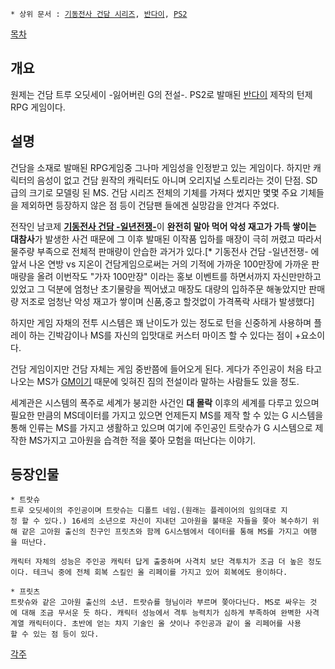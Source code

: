  * 상위 문서 : [[기동전사 건담 시리즈]], [[반다이]], [[PS2]]

[[목차]]

== 개요 ==
원제는 건담 트루 오딧세이 -잃어버린 G의 전설-. 
PS2로 발매된 [[반다이]] 제작의 턴제 RPG 게임이다. 

== 설명 ==
건담을 소재로 발매된 RPG게임중 그나마 게임성을 인정받고 있는 게임이다. 하지만 캐릭터의 음성이 없고 건담 원작의 캐릭터도 아니며 오리지널 스토리라는 것이 단점. SD급의 크기로 모델링 된 MS. 건담 시리즈 전체의 기체를 가져다 썼지만 몇몇 주요 기체들을 제외하면 등장하지 않은 점 등이 건담팬 들에겐 실망감을 안겨다 주었다.

전작인 남코제 '''[[기동전사 건담 -일년전쟁-]]'''이 '''완전히 말아 먹어 악성 재고가 가득 쌓이는 대참사'''가 발생한 사건 때문에 그 이후 발매된 이작품 입하를 매장이 극히 꺼렸고 따라서 물주량 부족으로 전체적 판매량이 안습한 과거가 있다.[* 기동전사 건담 -일년전쟁- 에 앞서 나온 연방 vs 지온이 건담게임으로써는 거의 기적에 가까운 100만장에 가까운 판매량을 올려 이번작도 "가자 100만장" 이라는 홍보 이벤트를 하면서까지 자신만만하고 있었고 그 덕분에 엄청난 초기물량을 찍어냈고 매장도 대량의 입하주문 해놓았지만 판매량 저조로 엄청난 악성 재고가 쌓이며 신품,중고 할것없이 가격폭락 사태가 발생했다]

하지만 게임 자채의 전투 시스템은 꽤 난이도가 있는 정도로 턴을 신중하게 사용하며 플레이 하는 긴박감이나 MS를 자신의 입맛대로 커스터 마이즈 할 수 있다는 점이 +요소이다.

건담 게임이지만 건담 자체는 게임 중반쯤에 들어오게 된다. 게다가 주인공이 처음 타고 나오는 MS가 [[GM]]이기 때문에 잊혀진 짐의 전설이라 말하는 사람들도 있을 정도.

세계관은 시스템의 폭주로 세계가 붕괴한 사건인 '''대 몰락''' 이후의 세계를 다루고 있으며 필요한 만큼의 MS데이터를 가지고 있으면 언제든지 MS를 제작 할 수 있는 G 시스템을 통해 인류는 MS를 가지고 생활하고 있으며 여기에 주인공인 트랏슈가 G 시스템으로 제작한 MS가지고 고아원을 습격한 적을 쫒아 모험을 떠난다는 이야기.

== 등장인물 ==
 * 트랏슈
 트루 오딧세이의 주인공이며 트랏슈는 디폴트 네임.(원래는 플레이어의 임의대로 지정 할 수 있다.) 16세의 소년으로 자신이 지내던 고아원을 불태운 자들을 쫒아 복수하기 위해 같은 고아원 출신의 친구인 프릿츠와 함께 G시스템에서 데이터를 통해 MS를 가지고 여행을 떠난다.

 캐릭터 자체의 성능은 주인공 캐릭터 답게 출중하며 사격치 보단 격투치가 조금 더 높은 정도이다. 테크닉 중에 전체 회복 스킬인 올 리페이를 가지고 있어 회복에도 용이하다.

 * 프릿츠
 트랏슈와 같은 고아원 출신의 소년. 트랏슈를 형님이라 부르며 쫒아다닌다. MS로 싸우는 것에 대해 조금 무서운 듯 하다. 캐릭터 성능에서 격투 능력치가 심하게 부족하여 완벽한 사격계열 캐릭터이다. 초반에 얻는 챠지 기술인 올 샷이나 주인공과 같이 올 리페어를 사용할 수 있는 점 등이 있다.

[[각주]]
